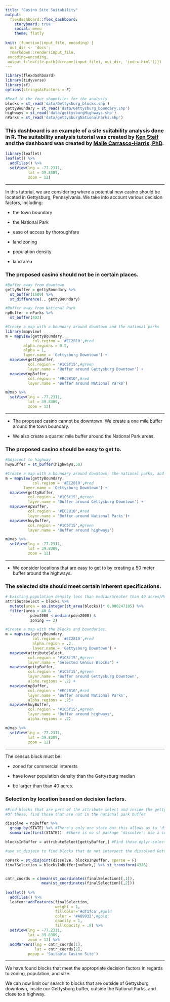 ```yaml
---
title: "Casino Site Suitability"
output: 
  flexdashboard::flex_dashboard:
    storyboard: true
    social: menu
    theme: flatly
    
knit: (function(input_file, encoding) {
  out_dir <- 'docs';
  rmarkdown::render(input_file,
 encoding=encoding,
 output_file=file.path(dirname(input_file), out_dir, 'index.html'))})
---
```


```r
library(flexdashboard)
library(tidyverse)
library(sf)
options(stringsAsFactors = F) 

#Read in the four shapefiles for the analysis
blocks = st_read('data/Gettysburg_blocks.shp')
gettyBoundary = st_read('data/Gettysburg_boundary.shp')
highways = st_read('data/gettysburgHighways.shp')
nParks = st_read('data/gettysburgNationalParks.shp')

```

### This dashboard is an example of a site suitability analysis done in R. The suitability analysis tutorial was created by [Ken Steif](http://urbanspatialanalysis.com/introduction-to-spatial-site-suitability-analysis-in-r/) and the dashboard was created by [Malle Carrasco-Harris, PhD](https://www.linkedin.com/in/malle-carrasco-harris).

```r
library(leaflet)
leaflet() %>%
  addTiles() %>%
  setView(lng = -77.2311, 
          lat = 39.8309, 
          zoom = 12)
```

*** 

In this tutorial, we are considering where a potential new casino should be located in Gettysburg, Pennsylvania. We take into account various decision factors, including:

- the town boundary

- the National Park

- ease of access by thoroughfare

- land zoning

- population density

- land area


### The proposed casino should not be in certain places.

```r
#Buffer away from downtown 
gettyBuffer = gettyBoundary %>%
  st_buffer(1609) %>%
  st_difference(., gettyBoundary)

#Buffer away from National Park
npBuffer = nParks %>%
  st_buffer(402)

#Create a map with a boundary around downtown and the national parks
library(mapview)
m = mapview(gettyBoundary,
            col.region = '#EC2810',#red
        alpha.regions = 0.5,
        alpha = 1,
        layer.name = 'Gettysburg Downtown') +
  mapview(gettyBuffer, 
          col.region = '#1C5f15',#green
          layer.name = 'Buffer around Gettysburg Downtown') +
  mapview(npBuffer, 
          col.region = '#EC2810',#red
          layer.name = 'Buffer around National Parks')

m@map %>%
  setView(lng = -77.2311, 
          lat = 39.8309,
          zoom = 12)
```

***
- The proposed casino cannot be downtown. We create a one mile buffer around the town boundary. 

- We also create a quarter mile buffer around the National Park areas.


### The proposed casino should be easy to get to.

```r
#Adjacent to highway
hwyBuffer = st_buffer(highways,50)

#Create a map with a boundary around downtown, the national parks, and the highways
m = mapview(gettyBoundary,
            col.region = '#EC2810',#red
        layer.name = 'Gettysburg Downtown') +
  mapview(gettyBuffer, 
          col.region = '#1C5f15',#green
          layer.name = 'Buffer around Gettysburg Downtown') +
  mapview(npBuffer, 
          col.region = '#EC2810',#red
          layer.name = 'Buffer around National Parks')+
  mapview(hwyBuffer, 
          col.region = '#1C5f15',#green
          layer.name = 'Buffer around highways')

m@map %>%
  setView(lng = -77.2311, 
          lat = 39.8309,
          zoom = 12)
```

***
- We consider locations that are easy to get to by creating a 50 meter buffer around the highways. 



### The selected site should meet certain inherent specifications.

```r
# Existing population density less than median/Greater than 40 acres/Must be commercial
attributeSelect = blocks %>%
  mutate(area = as.integer(st_area(blocks))* 0.000247105) %>%
  filter(area > 40 &
           pden2000 < median(pden2000) &
           zoning == 2)

#Create a map with the blocks and boundaries. 
m = mapview(gettyBoundary,
            col.region = '#EC2810',#red
            alpha.region = .2,
            layer.name = 'Gettysburg Downtown') +
  mapview(attributeSelect,
          col.region = '#1C5f15',#green
          layer.name = 'Selected Census Blocks') +
  mapview(gettyBuffer,
          col.region = '#1C5f15',#green
          layer.name = 'Buffer around Gettysburg Downtown',
          alpha.regions = .2) +
  mapview(npBuffer,
          col.region = '#EC2810',#red
          layer.name = 'Buffer around National Parks',
          alpha.regions = .2)+
  mapview(hwyBuffer,
          col.region = '#1C5f15',#green
          layer.name = 'Buffer around highways',
          alpha.regions = .2)

m@map %>%
  setView(lng = -77.2311, 
          lat = 39.8309,
          zoom = 12)
```

***
The census block must be:

- zoned for commercial interests

- have lower population density than the Gettysburg median

- be larger than than 40 acres. 


### Selection by location based on decision factors.

```r
#Find blocks that are part of the attribute select and inside the gettysburg buffer
#Of those, find those that are not in the national park buffer

dissolve = npBuffer %>%
  group_by(STATE) %>% #There's only one state but this allows us to 'dissolve' away the four polygons into one multipolygon.
  summarize(first(STATE))  #there is no sf package 'dissolve'; use a combination of group_by and summarize

blocksInBuffer = attributeSelect[gettyBuffer,] #Find those dplyr-selected properties that fall within the gettysburg mile buffer. 

#use st_disjoin to find blocks that do not intersect the dissolved Gettysburg Buffer since we DON'T want potential areas in National Parks

noPark = st_disjoint(dissolve, blocksInBuffer, sparse = F)
finalSelection = blocksInBuffer[noPark,] %>% st_transform(4326)


cntr_coords = c(mean(st_coordinates(finalSelection)[,1]),
                mean(st_coordinates(finalSelection)[,2]))
  
leaflet() %>%
  addTiles() %>%
  leafem::addFeatures(finalSelection,
                      weight = 1,
                      fillColor='#df1fca',#gold
                      color = '#A89932',#gold,
                      opacity = 1,
                      fillOpacity = .8) %>%
  setView(lng = -77.2311, 
          lat = 39.8309, 
          zoom = 12) %>%
  addMarkers(lng = cntr_coords[1],
             lat = cntr_coords[2],
          popup = 'Suitable Casino Site')
```

***
We have found blocks that meet the appropriate decision factors in regards to zoning, population, and size. 

We can now limit our search to blocks that are outside of Gettysburg downtown, inside our Gettysburg buffer, outside the National Parks, and close to a highway. 
